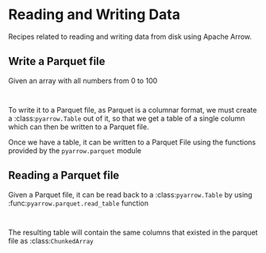 # Reading and Writing Data

Recipes related to reading and writing data from disk using Apache Arrow.

## Write a Parquet file

Given an array with all numbers from 0 to 100

```r

```
```r

```
 
To write it to a Parquet file, as Parquet is a columnar format,
we must create a :class:`pyarrow.Table` out of it,
so that we get a table of a single column which can then be
written to a Parquet file.
 
Once we have a table, it can be written to a Parquet File 
using the functions provided by the ``pyarrow.parquet`` module


## Reading a Parquet file

Given a Parquet file, it can be read back to a :class:`pyarrow.Table`
by using :func:`pyarrow.parquet.read_table` function

```r

```
```r

```


The resulting table will contain the same columns that existed in
the parquet file as :class:`ChunkedArray`

